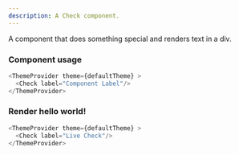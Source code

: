```yaml
---
description: A Check component.
---
```



A component that does something special and renders text in a div.

### Component usage
```js
<ThemeProvider theme={defaultTheme} >
  <Check label="Component Label"/>
</ThemeProvider>
```

### Render hello world!

```js live
<ThemeProvider theme={defaultTheme} >
  <Check label="Live Check"/>
</ThemeProvider>
```
